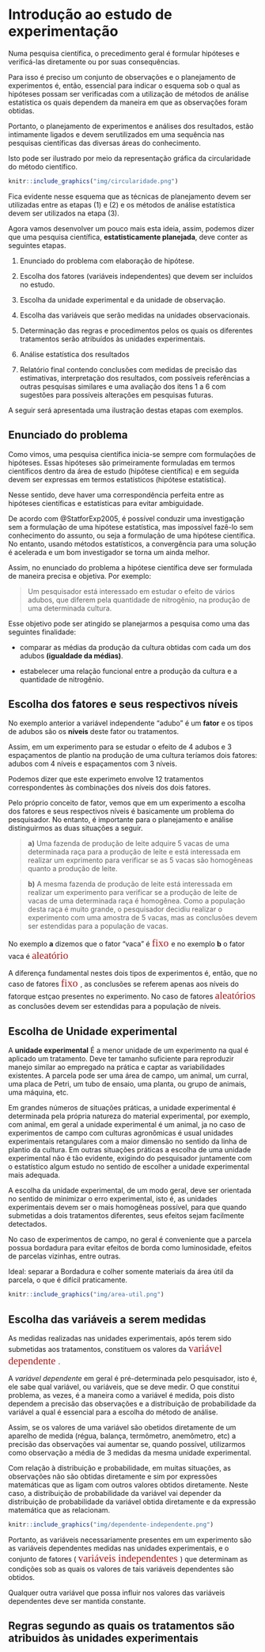 # Introdução ao estudo de experimentação

Numa pesquisa científica, o precedimento geral é formular hipóteses e verificá-las diretamente ou por suas consequências.

Para isso é preciso um conjunto de observações e o planejamento de experimentos é, então, essencial para indicar o esquema sob o qual as hipóteses possam ser verificadas com a utilização de métodos de análise estatística os quais dependem da maneira em que as observações foram obtidas.

Portanto, o planejamento de experimentos e análises dos resultados, estão intimamente ligados e devem serutilizados em uma sequência nas pesquisas científicas das diversas áreas do conhecimento.

Isto pode ser ilustrado por meio da representação gráfica da circularidade do método científico.

```r
knitr::include_graphics("img/circularidade.png")
```

Fica evidente nesse esquema que as técnicas de planejamento devem ser utilizadas entre as etapas $(1)$ e $(2)$ e os métodos de análise estatística devem ser utilizados na etapa $(3)$.

Agora vamos desenvolver um pouco mais esta ideia, assim, podemos dizer que uma pesquisa científica, **estatisticamente planejada**, deve conter as seguintes etapas.


1. Enunciado do problema com elaboração de hipótese.
  
2. Escolha dos fatores (variáveis independentes) que devem ser incluídos no estudo.

3. Escolha da unidade experimental e da unidade de observação.

4. Escolha das variáveis que serão medidas na unidades observacionais.

5. Determinação das regras e procedimentos pelos os quais os diferentes tratamentos serão atribuídos às unidades experimentais.

6. Análise estatística dos resultados

7. Relatório final contendo conclusões com medidas de precisão das estimativas, interpretação dos resultados, com possíveis referências a outras pesquisas similares e uma avaliação dos itens $1$ a $6$ com sugestões para possíveis alterações em pesquisas futuras.

A seguir será apresentada uma ilustração destas etapas com exemplos.

## Enunciado do problema

Como vimos, uma pesquisa científica inicia-se sempre com formulações de hipóteses. Essas hipóteses são primeiramente formuladas em termos científicos dentro da área de estudo (hipótese científica) e em seguida devem ser expressas em termos estatísticos (hipótese estatística). 

Nesse sentido, deve haver uma correspondência perfeita entre as hipóteses científicas e estatísticas para evitar ambiguidade.

De acordo com @StatforExp2005, é possível conduzir uma investigação sem a formulação de uma hipótese estatística, mas impossível fazê-lo sem conhecimento do assunto, ou seja a formulação de uma hipótese científica. No entanto, usando métodos estatísticos, a convergência para uma solução é acelerada e um bom investigador se torna um ainda melhor.

Assim, no enunciado do problema a hipótese científica deve ser formulada de maneira precisa e objetiva. Por exemplo:

  > Um pesquisador está interessado em estudar o efeito de vários adubos, que diferem pela quantidade de nitrogênio, na produção de uma determinada cultura.

Esse objetivo pode ser atingido se planejarmos a pesquisa como uma das seguintes finalidade:

  * comparar as médias da produção da cultura obtidas com cada um dos adubos **(igualdade da médias)**.
  
  * estabelecer uma relação funcional entre a produção da cultura e a quantidade de nitrogênio.


## Escolha dos fatores e seus respectivos níveis

No exemplo anterior a variável independente "adubo" é um **fator** e os tipos de adubos são os **níveis** deste fator ou tratamentos.


Assim, em um experimento para se estudar o efeito de $4$ adubos e $3$ espaçamentos de plantio na produção de uma cultura teríamos dois fatores: adubos com $4$ níveis e espaçamentos com $3$ níveis.

Podemos dizer que este experimeto envolve $12$ tratamentos correspondentes às combinações dos níveis dos dois fatores.

Pelo próprio conceito de fator, vemos que em um experimento a escolha dos fatores e seus respectivos níveis é basicamente um problema do pesquisador. No entanto, é importante para o planejamento e análise distinguirmos as duas situações a seguir.

> **a)** Uma fazenda de produção de leite adquire $5$ vacas de uma determinada raça para a produção de leite e está interessada em realizar um exprimento para verificar se as 5 vacas são homogêneas quanto a produção de leite.

> **b)** A mesma fazenda de produção de leite está interessada em realizar um experimento para verificar se a produção de leite de vacas de uma determinada raça é homogênea. Como a população desta raça é muito grande, o pesquisador decidiu realizar o experimento com uma amostra de $5$ vacas, mas as conclusões devem ser estendidas para a população de vacas.

No exemplo **a** dizemos que o fator "vaca" é <span style="background-color:white; color:#a41a1a;
font-family:Georgia; font-size:1.5em;"> fixo </span> e no exemplo **b** o fator vaca é <span style="background-color:white; color:#a41a1a;
font-family:Georgia; font-size:1.5em;"> aleatório </span>

A diferença fundamental nestes dois tipos de experimentos é, então, que no caso de fatores <span style="background-color:white; color:#a41a1a;
font-family:Georgia; font-size:1.5em;"> fixo </span>, as conclusões se referem apenas aos níveis do fatorque estçao presentes no experimento. No caso de fatores <span style="background-color:white; color:#a41a1a;
font-family:Georgia; font-size:1.5em;"> aleatórios </span> as conclusões devem ser estendidas para a população de níveis.


## Escolha de Unidade experimental

A **unidade experimental** É a menor unidade de um experimento na qual é aplicado um tratamento. Deve ter tamanho suficiente para reproduzir manejo similar ao empregado na prática e captar as variabilidades existentes. A parcela pode ser uma área de campo, um animal, um curral, uma placa de Petri, um tubo de ensaio, uma planta, ou grupo de animais, uma máquina, etc.

Em grandes números de situações práticas, a unidade experimental é determinada pela própria natureza do material experimental, por exemplo, com animal, em geral a unidade experimental é um animal, ja no caso de experimentos de campo com culturas agronômicas é usual unidades experimentais retangulares com a maior dimensão no sentido da linha de plantio da cultura. Em outras situações práticas a escolha de uma unidade experimental não é tão evidente, exigindo do pesquisador juntamente com o estatístico algum estudo no sentido de escolher a unidade experimental mais adequada.

A escolha da unidade experimental, de um modo geral, deve ser orientada no sentido de minimizar o erro experimental, isto é, as unidades experimentais devem ser o mais homogêneas possível, para que quando submetidas a dois tratamentos diferentes, seus efeitos sejam facilmente detectados.

No caso de experimentos de campo, no geral é conveniente que a parcela possua bordadura para evitar efeitos de borda como luminosidade, efeitos de parcelas vizinhas, entre outras.  

Ideal: separar a Bordadura e colher somente materiais da área útil da parcela, o que é difícil praticamente.

```r
knitr::include_graphics("img/area-util.png")
```

## Escolha das variáveis a serem medidas

As medidas realizadas nas unidades experimentais, após terem sido submetidas aos tratamentos, constituem os valores da <span style="background-color:white; color:#a41a1a;
font-family:Georgia; font-size:1.5em;"> variável dependente </span>. 

A *variável dependente* em geral é pré-determinada pelo pesquisador, isto é, ele sabe qual variável, ou variáveis, que se deve medir. O que constitui problema, as vezes, é a maneira como a variável é medida, pois disto dependem a precisão das observações e a distribuição de probabilidade da variável a qual é essencial para a escolha do método de análise. 

Assim, se os valores de uma variável são obetidos diretamente de um aparelho de medida (régua, balança, termômetro, anemômetro, etc) a precisão das observações vai aumentar se, quando possível, utilizarmos como observação a média de $3$ medidas da mesma unidade experimental.

Com relação à distribuição e probabilidade, em muitas situações, as observações não são obtidas diretamente e sim por expressões matemáticas que as ligam com outros valores obtidos diretamente. Neste caso, a distribuição de probabilidade da variável vai depender da distribuição de probabilidade da variável obtida diretamente e da expressão matemática que as relacionam.

```r
knitr::include_graphics("img/dependente-independente.png")
```

Portanto, as variáveis necessariamente presentes em um experimento são as variáveis dependentes medidas nas unidades experimentais, e o conjunto de fatores ( <span style="background-color:white; color:#a41a1a;
font-family:Georgia; font-size:1.5em;"> variáveis independentes </span>) que determinam as condições sob as quais os valores de tais variáveis dependentes são obtidos.

Qualquer outra variável que possa influir nos  valores das variáveis dependentes deve ser mantida constante.


## Regras segundo as quais os tratamentos são atribuidos às unidades experimentais
